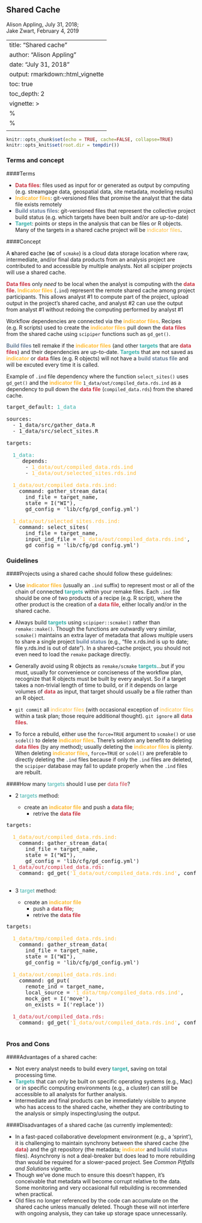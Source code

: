 ## Shared Cache {.tabset .tabset-fade .tabset-pills}

Alison Appling, July 31, 2018;  
Jake Zwart, February 4, 2019

---
title: "Shared cache"
author: "Alison Appling"
date: "July 31, 2018"
output: rmarkdown::html_vignette
  toc: true
  toc_depth: 2
vignette: >
  %\VignetteIndexEntry{Shared cache}
  %\VignetteEngine{knitr::rmarkdown}
  \usepackage[utf8]{inputenc}
---
<head>
<style>
data {color: #CA3542;}
ind {color: #FEBC38;}
build {color: #697F98;} 
target {color: #37AFA9}
</style>
</head>

  
```r
knitr::opts_chunk$set(echo = TRUE, cache=FALSE, collapse=TRUE)
knitr::opts_knit$set(root.dir = tempdir())
```


### Terms and concept

####Terms

* <data>**Data files**</data>: files used as input for or generated as output by computing (e.g. streamgage data, geospatial data, site metadata, modeling results) 
* <ind>**Indicator files**</ind>: git-versioned files that promise the analyst that the data file exists remotely 
* <build>**Build status files**</build>: git-versioned files that represent the collective project build status (e.g. which targets have been built and/or are up-to-date) 
* <target>**Target**</target>: points or steps in the analysis that can be files or R objects. Many of the targets in a shared cache project will be <ind>indicator files</ind>. 

####Concept

A **s**hared **c**ache (**sc** of `scmake`) is a cloud data storage location where raw, intermediate, and/or final data products from an analysis project are contributed to and accessible by multiple analysts. Not all scipiper projects will use a shared cache.

<data>**Data files**</data> only _need_ to be local when the analyst is computing with the <data>**data file**</data>. <ind>**Indicator files**</ind> (`.ind`) represent the remote shared cache among project participants. This allows analyst #1 to compute part of the project, upload output in the project's shared cache, and analyst #2 can use the output from analyst #1 without redoing the computing performed by analyst #1 

Workflow dependencies are connected via the <ind>**indicator files**</ind>. Recipes (e.g. R scripts) used to create the <ind>**indicator files**</ind> pull down the <data>**data files**</data> from the shared cache using `scipiper` functions such as `gd_get()`. 

<build>**Build files**</build> tell remake if the <ind>**indicator files**</ind> (and other <target>**targets**</target> that are <data>**data files**</data>) and their dependencies are up-to-date. <target>**Targets**</target> that are not saved as <ind>**indicator**</ind> or <data>**data**</data> files (e.g. R objects) will not have a <build>**build status file**</build> and will be excuted every time it is called.  

Example of `.ind` file dependency where the function `select_sites()` uses `gd_get()` and the <ind>**indicator file**</ind> `1_data/out/compiled_data.rds.ind` as a dependency to pull down the <data>**data file**</data> (`compiled_data.rds`) from the shared cache. 
<pre>
target_default: <target>1_data</target>

sources: 
  - 1_data/src/gather_data.R
  - 1_data/src/select_sites.R

targets:

  <target>1_data:</target>
     depends:
      - <ind>1_data/out/compiled_data.rds.ind</ind>
      - <ind>1_data/out/selected_sites.rds.ind</ind>

  <ind>1_data/out/compiled_data.rds.ind:</ind>
    command: gather_stream_data(
      ind_file = target_name,
      state = I("WI"), 
      gd_config = 'lib/cfg/gd_config.yml')

  <ind>1_data/out/selected_sites.rds.ind:</ind>
    command: select_sites(
      ind_file = target_name,
      input_ind_file = <ind>'1_data/out/compiled_data.rds.ind'</ind>,
      gd_config = 'lib/cfg/gd_config.yml')
</pre>


### Guidelines

####Projects using a shared cache should follow these guidelines:

* Use <ind>**indicator files**</ind> (usually an `.ind` suffix) to represent most or all of the chain of connected <target>**targets**</target> within your remake files. Each `.ind` file should be one of two products of a recipe (e.g. R script), where the other product is the creation of a <data>**data file**</data>, either locally and/or in the shared cache.

* Always build <target>**targets**</target> using `scipiper::scmake()` rather than `remake::make()`. Though the functions are outwardly very similar, `scmake()` maintains an extra layer of metadata that allows multiple users to share a single project <build>**build status**</build> (e.g., "file x.rds.ind is up to date; file y.rds.ind is out of date"). In a shared-cache project, you should not even need to load the `remake` package directly.

* Generally avoid using R objects as `remake/scmake` <target>**targets**</target>...but if you must, usually for convenience or conciseness of the workflow plan, recognize that R objects must be built by every analyst. So if a target takes a non-trivial length of time to build, or if it depends on large volumes of <data>**data**</data> as input, that target should usually be a file rather than an R object.

* `git commit` all <ind>indicator files</ind> (with occasional exception of <ind>indicator files</ind> within a task plan; those require additional thought). `git ignore` all <data>**data files**</data>.

* To force a rebuild, either use the `force=TRUE` argument to `scmake()` or use `scdel()` to delete <ind>**indicator files**</ind>. There's seldom any benefit to deleting <data>**data files**</data> (by any method); usually deleting the <ind>**indicator files**</ind> is plenty. When deleting <ind>**indicator files**</ind>, `force=TRUE` or `scdel()` are preferable to directly deleting the `.ind` files because if only the `.ind` files are deleted, the `scipiper` database may fail to update properly when the `.ind` files are rebuilt.

####How many <target>targets</target> should I use per <data>data file</data>?

* 2 <target>targets</target> method: 
  <p>- create an <ind>**indicator file**</ind> and push a <data>**data file**</data>; 
     - retrive the <data>**data file**</data> 
</p>

<pre>
targets:

  <ind>1_data/out/compiled_data.rds.ind:</ind>
    command: gather_stream_data(
      ind_file = target_name,
      state = I("WI"), 
      gd_config = 'lib/cfg/gd_config.yml')
  <data>1_data/out/compiled_data.rds:</data>
    command: gd_get(<ind>'1_data/out/compiled_data.rds.ind'</ind>, config_file='lib/cfg/gd_config.yml')

</pre>

* 3 <target>target</target> method: 
  <p>- create an <ind>**indicator file**</ind> 
     - push a <data>**data file**</data>; 
     - retrive the <data>**data file**</data> 
</p>

<pre>
targets:

  <ind>1_data/tmp/compiled_data.rds.ind:</ind>
    command: gather_stream_data(
      ind_file = target_name,
      state = I("WI"), 
      gd_config = 'lib/cfg/gd_config.yml')
      
  <ind>1_data/out/compiled_data.rds.ind:</ind>
    command: gd_put(
      remote_ind = target_name,
      local_source = <ind>'1_data/tmp/compiled_data.rds.ind'</ind>,
      mock_get = I('move'),
      on_exists = I('replace'))
      
  <data>1_data/out/compiled_data.rds:</data>
    command: gd_get(<ind>'1_data/out/compiled_data.rds.ind'</ind>, config_file='lib/cfg/gd_config.yml')

</pre>




### Pros and Cons 

####Advantages of a shared cache:

* Not every analyst needs to build every <target>**target**</target>, saving on total processing time.
* <target>**Targets**</target> that can only be built on specific operating systems (e.g., Mac) or in specific computing environments (e.g., a cluster) can still be accessible to all analysts for further analysis.
* Intermediate and final products can be immediately visible to anyone who has access to the shared cache, whether they are contributing to the analysis or simply inspecting/using the output.

####Disadvantages of a shared cache (as currently implemented):

* In a fast-paced collaborative development environment (e.g., a 'sprint'), it is challenging to maintain synchrony between the shared cache (the <data>**data**</data>) and the git repository (the metadata; <ind>**indicator**</ind> and <build>**build status**</build> files). Asynchrony is not a deal-breaker but does lead to more rebuilding than would be required for a slower-paced project. See *Common Pitfalls and Solutions* vignette. 
* Though we've done much to ensure this doesn't happen, it's conceivable that metadata will become corrupt relative to the data. Some monitoring and very occasional full rebuilding is recommended when practical.
* Old files no longer referenced by the code can accumulate on the shared cache unless manually deleted. Though these will not interfere with ongoing analysis, they can take up storage space unnecessarily.

##
